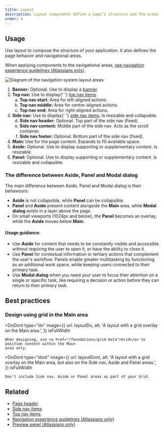 ```yaml
---
title: Layout
description: Layout components define a page’s structure and the areas for navigation and content.
order: 4
---
```



## Usage

Use layout to compose the structure of your application. It also defines the page behavior and
navigational areas.

When applying components to the navigational areas,
[see navigation experience guidelines (Atlassians only)](https://hello.atlassian.net/wiki/spaces/navx/pages/5104144812).

![Diagram of the navigation system layout areas](./images/layout-anatomy.png)

<ol>
	<li>
		<strong>Banner:</strong> Optional. Use to display a <a href="/components/banner">banner</a>.
	</li>
	<li>
		<strong>Top nav:</strong> Use to display{' '}
		<a href="/components/navigation-system/top-nav-items">top nav items</a>.
		<ol type="a">
			<li>
				<strong>Top nav start:</strong> Area for left-aligned actions.
			</li>
			<li>
				<strong>Top nav middle:</strong> Area for centre-aligned actions.
			</li>
			<li>
				<strong>Top nav end:</strong> Area for right-aligned actions.
			</li>
		</ol>
	</li>
	<li>
		<strong>Side nav:</strong> Use to display{' '}
		<a href="/components/navigation-system/side-nav-items">side nav items</a>. Is resizable and
		collapsible.
		<ol type="a" start="4">
			<li>
				<strong>Side nav header:</strong> Optional. Top part of the side nav (fixed).
			</li>
			<li>
				<strong>Side nav content:</strong> Middle part of the side nav. Acts as the scroll
				container.
			</li>
			<li>
				<strong>Side nav footer:</strong> Optional. Bottom part of the side nav (fixed).
			</li>
		</ol>
	</li>
	<li>
		<strong>Main:</strong> Use for the page content. Expands to fill available space.
	</li>
	<li>
		<strong>Aside:</strong> Optional. Use to display supporting or supplementary content. Is
		resizable.
	</li>
	<li>
		<strong>Panel:</strong> Optional. Use to display supporting or supplementary content. Is
		resizable and collapsible.
	</li>
</ol>

### The difference between Aside, Panel and Modal dialog

The main difference between Aside, Panel and Modal dialog is their behaviours:

- **Aside** is not collapsible, while **Panel** can be collapsible.
- **Panel** and **Aside** present content alongside the **Main** area, while **Modal dialog** exists
  in a layer above the page.
- On small viewports (1024px and below), the **Panel** becomes an overlay, while the **Aside** moves
  below **Main**.

#### Usage guidance:

- Use **Aside** for content that needs to be constantly visible and accessible without requiring the
  user to open it, or have the ability to close it.
- Use **Panel** for contextual information or tertiary actions that complement the user's workflow.
  Panels enable greater multitasking by functioning as an additional work space, while keeping users
  connected to their primary task.
- Use **Modal dialog** when you need your user to focus their attention on a single or specific
  task, like requiring a decision or action before they can return to their primary task.

## Best practices

### Design using grid in the Main area

<DoDont
	type="do"
	image={{
		url: layoutDo,
		alt: 'A layout with a grid overlay on the Main area.',
	}}
	isFullWidth
>
	When designing, use <a href="/foundations/grid-beta">Grid</a> to position content within the Main
	area only.
</DoDont>

<DoDont
	type="dont"
	image={{
		url: layoutDont,
		alt: 'A layout with a grid overlay on the Main area, but also on the Side nav, Aside and Panel areas.',
	}}
	isFullWidth
>
	Don't include Side nav, Aside or Panel areas as part of your Grid.
</DoDont>

## Related

- [Page header](/components/page-header)
- [Side nav items](/components/navigation-system/side-nav-items)
- [Top nav items](/components/navigation-system/top-nav-items)
- [Navigation experience guidelines (Atlassians only)](https://hello.atlassian.net/wiki/spaces/navx/pages/5104144812)
- [Preview panel (Atlassians only)](https://atlaskit-website-staging.stg-east.frontend.public.atl-paas.net/#/packages/navigation/preview-panel)

